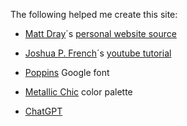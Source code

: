 The following helped me create this site:

* <a href="https://matt-dray.com" target="_blank">Matt Dray</a>´s <a href="https://github.com/matt-dray/personal-site" target="_blank">personal website source</a>

* <a href="https://jfrench.github.io/" target="_blank">Joshua P. French</a>´s <a href="https://www.youtube.com/watch?v=e9qCS8ODs4o&list=PLkrJrLs7xfbXcEKhTCKRSr2VXH4yiBeXo&index=1" target="_blank">youtube tutorial</a>

* <a href="https://fonts.google.com/specimen/Poppins" target="_blank">Poppins</a> Google font

* <a href="https://www.color-hex.com/color-palette/1044630" target="_blank">Metallic Chic</a> color palette

* <a href="https://chatgpt.com" target="_blank">ChatGPT</a>
